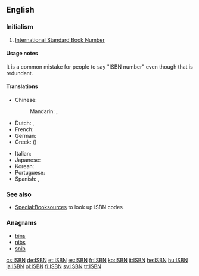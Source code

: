 ==English==

===Initialism===
{{rfc-header|Initialism}}
{{head|en|initialism}}

# [[w:International Standard Book Number|International Standard Book Number]]

====Usage notes====
It is a common mistake for people to say "ISBN number" even though that is redundant.

====Translations====
{{trans-top|International Standard Book Number}}
* Chinese:
*: Mandarin: {{t|cmn|國際標準書號|sc=Hani}}, {{t|cmn|国际标准书号|tr=guójì biāozhǔn shūhào|sc=Hani}}
* Dutch: {{t|nl|Internationaal Standaard Boek Nummer}}, {{t|nl|Internationaal Standaard Boeknummer}}
* French: {{t|fr|Numéro international normalisé du livre (NINL)}}
* German: {{t|de|Internationale Standardbuchnummer|n}}
* Greek: {{t|el|ΔΠΑΒ|sc=Grek}} ({{t|el|διεθνής πρότυπος αριθμός βιβλίου|sc=Grek}})
{{trans-mid}}
* Italian: {{t|it|numero di riferimento internazionale del libro}}
* Japanese: {{t|ja|国際標準図書番号|tr=kokusai hyōjun tosho bangō|sc=Jpan}}
* Korean: {{t|ko|국제 표준 도서 번호|sc=Kore}}
* Portuguese: {{t|pt|Número Padrão Internacional de Livro|m}}
* Spanish: {{t|es|Número Estándar Internacional de Libros|m}}, {{t|es|Número Internacional Normalizado del Libro|m}}
{{trans-bottom}}

===See also===
* [[Special:Booksources]] to look up ISBN codes

===Anagrams===
* [[bins#English|bins]]
* [[nibs#English|nibs]]
* [[snib#English|snib]]

[[cs:ISBN]]
[[de:ISBN]]
[[et:ISBN]]
[[es:ISBN]]
[[fr:ISBN]]
[[ko:ISBN]]
[[it:ISBN]]
[[he:ISBN]]
[[hu:ISBN]]
[[ja:ISBN]]
[[pl:ISBN]]
[[fi:ISBN]]
[[sv:ISBN]]
[[tr:ISBN]]